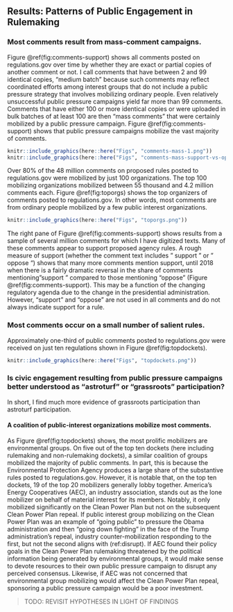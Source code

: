 ## Results: Patterns of Public Engagement in Rulemaking {#why-results}




### Most comments result from mass-comment campaigns.

Figure
\@ref(fig:comments-support) shows all comments posted on
regulations.gov over time by whether they are exact or partial copies of
another comment or not. I call comments that have between 2 and 99
identical copies, "medium batch" because such comments may reflect
coordinated efforts among interest groups that do not include a public
pressure strategy that involves mobilizing ordinary people. Even relatively unsuccessful public pressure campaigns yield far more than 99 comments. Comments that have either 100 or more identical copies or were uploaded in bulk batches of at least 100 are then "mass comments" that were certainly mobilized by a public pressure campaign. Figure \@ref(fig:comments-support) shows that public pressure campaigns mobilize the vast majority of comments. 

```r

knitr::include_graphics(here::here("Figs", "comments-mass-1.png"))
knitr::include_graphics(here::here("Figs", "comments-mass-support-vs-oppose-1.png"))
```

Over 80% of the 48 million comments on proposed rules posted to regulations.gov were mobilized by just 100 organizations. The top 100 mobilizing organizations
mobilized between 55 thousand and 4.2 million comments each. Figure
\@ref(fig:toporgs) shows the top organizers of comments posted to
regulations.gov.  In other words, most comments are from ordinary people mobilized by a few public interest organizations. 

```r

knitr::include_graphics(here::here("Figs", "toporgs.png"))
```


The right pane of Figure
\@ref(fig:comments-support) shows results from a sample of several
million comments for which I have digitized texts. Many of these
comments appear to support proposed agency rules. A rough measure of
support (whether the comment text includes " support " or " oppose ")
shows that many more comments mention support, until 2018 when there is
a fairly dramatic reversal in the share of comments mentioning "support
" compared to those mentioning "oppose " (Figure \@ref(fig:comments-support). This may be a function of the
changing regulatory agenda due to the change in the presidential
administration. However, "support" and "oppose" are not used in all comments
and do not always indicate support for a rule. <!-- (see figures
\@ref(fig:sentiment-2018) and
\@ref(fig:sentiment-2016) in the appendix for a sample of comments
on several rules in 2016 and 2018).-->

### Most comments occur on a small number of salient rules.

Approximately one-third of public comments posted to regulations.gov
were received on just ten regulations shown in Figure
\@ref(fig:topdockets).

```r

knitr::include_graphics(here::here("Figs", "topdockets.png"))
```


### Is civic engagement resulting from public pressure campaigns better understood as "astroturf" or "grassroots" participation?

In short, I find much more evidence of grassroots participation than astroturf participation.


#### A coalition of public-interest organizations mobilize most comments.

As Figure \@ref(fig:topdockets) shows, the most prolific mobilizers are
environmental groups. On five out of the top ten dockets (here including
rulemaking and non-rulemaking dockets), a similar coalition of groups
mobilized the majority of public comments. In part, this is because the
Environmental Protection Agency produces a large share of the
substantive rules posted to regulations.gov. However, it is notable
that, on the top ten dockets, 19 of the top 20 mobilizers generally
lobby together. America's Energy Cooperatives (AEC), an industry association,
stands out as the lone mobilizer on behalf of material interest for its
members. Notably, it only mobilized significantly on the Clean Power
Plan but not on the subsequent Clean Power Plan repeal. If public
interest group mobilizing on the Clean Power Plan was an example of
"going public" to pressure the Obama administration and then "going
down fighting" in the face of the Trump administration's repeal,
industry counter-mobilization responding to the first, but not the
second aligns with (ref:disrupt). If AEC found their policy goals in the Clean Power Plan rulemaking threatened by the political information being generated by environmental groups, it would make sense to devote resources to their own public pressure campaign to disrupt any perceived consensus. Likewise, if AEC was not concerned that environmental group mobilizing would affect the Clean Power Plan repeal, sponsoring a public pressure campaign would be a poor investment. 

> TODO: REVISIT HYPOTHESES IN LIGHT OF FINDINGS 
